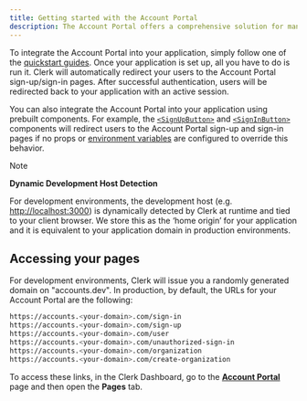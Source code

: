 ```yaml
---
title: Getting started with the Account Portal
description: The Account Portal offers a comprehensive solution for managing user authentication and profile management in your web application and is the fastest way to add Clerk's authentication to your application with minimal code required.
---
```


To integrate the Account Portal into your application, simply follow one of the [quickstart guides](/docs/quickstarts/overview). Once your application is set up, all you have to do is run it. Clerk will automatically redirect your users to the Account Portal sign-up/sign-in pages. After successful authentication, users will be redirected back to your application with an active session.

You can also integrate the Account Portal into your application using prebuilt components. For example, the [`<SignUpButton>`](/docs/components/unstyled/sign-up-button) and [`<SignInButton>`](/docs/components/unstyled/sign-in-button) components will redirect users to the Account Portal sign-up and sign-in pages if no props or [environment variables](/docs/deployments/clerk-environment-variables#sign-in-and-sign-up-redirects) are configured to override this behavior.

> [!NOTE]
> **Dynamic Development Host Detection**
>
> For development environments, the development host (e.g. [http://localhost:3000](http://localhost:3000)) is dynamically detected by Clerk at runtime and tied to your client browser. We store this as the ‘home origin’ for your application and it is equivalent to your application domain in production environments.

## Accessing your pages

For development environments, Clerk will issue you a randomly generated domain on "accounts.dev". In production, by default, the URLs for your Account Portal are the following:

```sh
https://accounts.<your-domain>.com/sign-in
https://accounts.<your-domain>.com/sign-up
https://accounts.<your-domain>.com/user
https://accounts.<your-domain>.com/unauthorized-sign-in
https://accounts.<your-domain>.com/organization
https://accounts.<your-domain>.com/create-organization
```

To access these links, in the Clerk Dashboard, go to the [**Account Portal**](https://dashboard.clerk.com/last-active?path=account-portal) page and then open the **Pages** tab.
